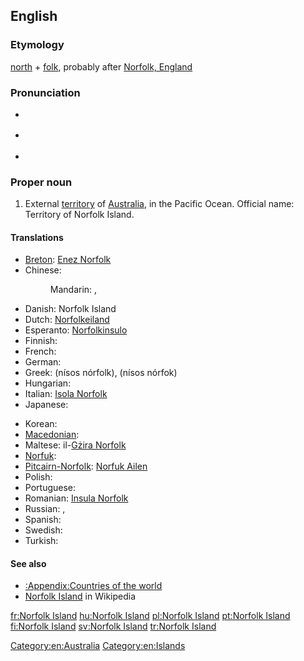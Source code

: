 ==English==
{{wikipedia}}

===Etymology===
[[north]] + [[folk]], probably after [[w:Norfolk, England|Norfolk, England]]

===Pronunciation===
* {{a|UK}} {{IPA|/ˈnɔː.fək ˈaɪ.lənd/}}
* {{a|US}} {{IPA|/ˈnɔɹ.fɔk ˈaɪ.lənd/}}
* {{audio|en-us-Norfolk Island.ogg|Audio (US)}}

===Proper noun===
{{en-proper noun|sg=[[Norfolk]] [[island|Island]]}}

# External [[territory]] of [[Australia]], in the Pacific Ocean. Official name: Territory of Norfolk Island.

====Translations====
{{trans-top|external territory of Australia}}
* [[Breton]]: [[Enez Norfolk]]
* Chinese:
*: Mandarin: {{t-|cmn|諾福克島|sc=Hani}}, {{t-|cmn|诺福克岛|tr=Nuòfúkè dǎo|sc=Hani}}
* Danish: Norfolk Island
* Dutch: [[Norfolkeiland]]
* Esperanto: [[Norfolkinsulo]]
* Finnish: {{t+|fi|Norfolkinsaari}}
* French: {{t|fr|île Norfolk|f}}
* German: {{t|de|Norfolkinsel|f}}
* Greek: {{t|el|Νήσος Νόρφολκ|f}} (nísos nórfolk), {{t|el|Νήσος Νόρφοκ|f}} (nísos nórfok)
* Hungarian: {{t+|hu|Norfolk-sziget}}
* Italian: [[Isola Norfolk]]
* Japanese: {{t|ja|ノーフォーク島|tr=Nōfōku-tō|sc=Jpan}}
{{trans-mid}}
* Korean: {{t|ko|노퍽 섬|tr=Nopeok seom|sc=Kore}}
* [[Macedonian]]: {{t|mk|Норфолк|m|tr=Nórfolk}}
* Maltese: il-[[Gżira Norfolk]]
* [[Norfuk]]: {{tø|cpe-nor|Norfuk Ailen}}
* [[Pitcairn-Norfolk]]: [[Norfuk Ailen]]
* Polish: {{t+|pl|Norfolk}}
* Portuguese: {{t+|pt|ilha Norfolk|f}}
* Romanian: [[Insula Norfolk]]
* Russian: {{t|ru|Норфолк|m|tr=Nórfolk|sc=Cyrl}}, {{t|ru|остров Норфолк|m|tr=óstrov Nórfolk|sc=Cyrl}}
* Spanish: {{t+|es|isla Norfolk|f}}
* Swedish: {{t+|sv|Norfolkön}}
* Turkish: {{t+|tr|Norfolk Adası}}
{{trans-bottom}}

====See also====
* [[:Appendix:Countries of the world]]
* [[w:Norfolk Island|Norfolk Island]] in Wikipedia

[[Category:en:Australia]]
[[Category:en:Islands]]

[[fr:Norfolk Island]]
[[hu:Norfolk Island]]
[[pl:Norfolk Island]]
[[pt:Norfolk Island]]
[[fi:Norfolk Island]]
[[sv:Norfolk Island]]
[[tr:Norfolk Island]]